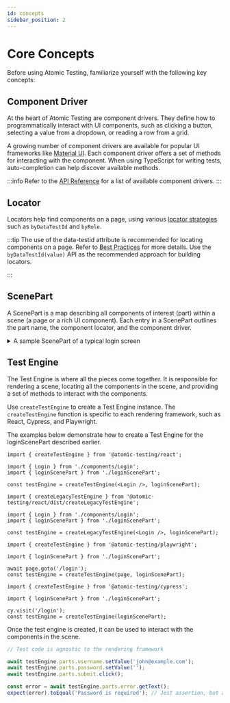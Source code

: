 ```yaml
---
id: concepts
sidebar_position: 2
---
```



# Core Concepts

Before using Atomic Testing, familiarize yourself with the following key concepts:

## Component Driver

At the heart of Atomic Testing are component drivers. They define how to programmatically interact with UI components, such as clicking a button, selecting a value from a dropdown, or reading a row from a grid.

A growing number of component drivers are available for popular UI frameworks like [Material UI](https://mui.com). Each component driver offers a set of methods for interacting with the component. When using TypeScript for writing tests, auto-completion can help discover available methods.

:::info
Refer to the [API Reference](./api-overview.mdx#component-drivers) for a list of available component drivers.
:::

## Locator

Locators help find components on a page, using various [locator strategies](./api-overview.mdx#locator) such as `byDataTestId` and `byRole`.

:::tip
The use of the data-testid attribute is recommended for locating components on a page. Refer to [Best Practices](./best-practices.mdx#4-use-data-testid-for-key-elements) for more details. Use the `byDataTestId(value)` API as the recommended approach for building locators.

:::

## ScenePart

A ScenePart is a map describing all components of interest (part) within a scene (a page or a rich UI component). Each entry in a ScenePart outlines the part name, the component locator, and the component driver.

<details>
  <summary>A sample ScenePart of a typical login screen</summary>
  <CodeBlock language='ts'>{loginScreenScenePart}</CodeBlock>
</details>

## Test Engine

The Test Engine is where all the pieces come together. It is responsible for rendering a scene, locating all the components in the scene, and providing a set of methods to interact with the components.

Use `createTestEngine` to create a Test Engine instance. The `createTestEngine` function is specific to each rendering framework, such as React, Cypress, and Playwright.

The examples below demonstrate how to create a Test Engine for the loginScenePart described earlier.


<Tabs>

<TabItem value="react" label="React 18+">

```tsx
import { createTestEngine } from '@atomic-testing/react';

import { Login } from './components/Login';
import { loginScenePart } from './loginScenePart';

const testEngine = createTestEngine(<Login />, loginScenePart);
```

</TabItem>

<TabItem value="react-legacy" label="React 17">

```tsx
import { createLegacyTestEngine } from '@atomic-testing/react/dist/createLegacyTestEngine';

import { Login } from './components/Login';
import { loginScenePart } from './loginScenePart';

const testEngine = createLegacyTestEngine(<Login />, loginScenePart);
```

</TabItem>

<TabItem value="playwright" label="Playwright">

```tsx
import { createTestEngine } from '@atomic-testing/playwright';

import { loginScenePart } from './loginScenePart';

await page.goto('/login');
const testEngine = createTestEngine(page, loginScenePart);
```

</TabItem>

<TabItem value="cypress" label="Cypress">

```tsx
import { createTestEngine } from '@atomic-testing/cypress';

import { loginScenePart } from './loginScenePart';

cy.visit('/login');
const testEngine = createTestEngine(loginScenePart);
```

</TabItem>
</Tabs>

Once the test engine is created, it can be used to interact with the components in the scene.

```ts
// Test code is agnostic to the rendering framework

await testEngine.parts.username.setValue('john@example.com');
await testEngine.parts.password.setValue('');
await testEngine.parts.submit.click();

const error = await testEngine.parts.error.getText();
expect(error).toEqual('Password is required'); // Jest assertion, but any assertion library can be used
```
